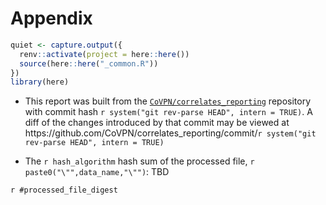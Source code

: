 # Appendix

```r
quiet <- capture.output({
  renv::activate(project = here::here())
  source(here::here("_common.R"))
})
library(here)

```

* This report was built from the
  [`CoVPN/correlates_reporting`](https://github.com/CoVPN/correlates_reporting)
  repository with commit hash `r system("git rev-parse HEAD", intern = TRUE)`. A diff of the changes introduced
  by that commit may be viewed at
  https://github.com/CoVPN/correlates_reporting/commit/`r system("git rev-parse HEAD", intern = TRUE)`


* The `r hash_algorithm` hash sum of the processed file, `r paste0("\"",data_name,"\"")`: TBD

<!-- processed_file_digest is created in _common.R, but because the working directory issue, it is not created properly when _common.R is sourced here. -->

`r #processed_file_digest`